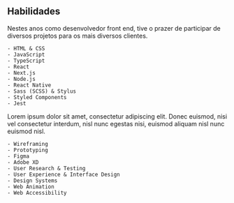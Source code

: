## Habilidades

<div className="grid">
  <article>
    Nestes anos como desenvolvedor front end, tive o prazer de participar de diversos projetos para os mais diversos clientes.

    - HTML & CSS
    - JavaScript
    - TypeScript
    - React
    - Next.js
    - Node.js
    - React Native
    - Sass (SCSS) & Stylus
    - Styled Components
    - Jest

  </article>
  <article>
    Lorem ipsum dolor sit amet, consectetur adipiscing elit. Donec euismod, nisi vel consectetur interdum, nisl nunc egestas nisi, euismod aliquam nisl nunc euismod nisl.

    - Wireframing
    - Prototyping
    - Figma
    - Adobe XD
    - User Research & Testing
    - User Experience & Interface Design
    - Design Systems
    - Web Animation
    - Web Accessibility

  </article>
</div>

